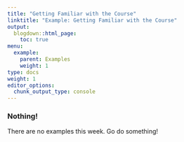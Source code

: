 ```yaml
---
title: "Getting Familiar with the Course"
linktitle: "Example: Getting Familiar with the Course"
output:
  blogdown::html_page:
    toc: true
menu:
  example:
    parent: Examples
    weight: 1
type: docs
weight: 1
editor_options: 
  chunk_output_type: console
---
```


### Nothing!
There are no examples this week. Go do something!

